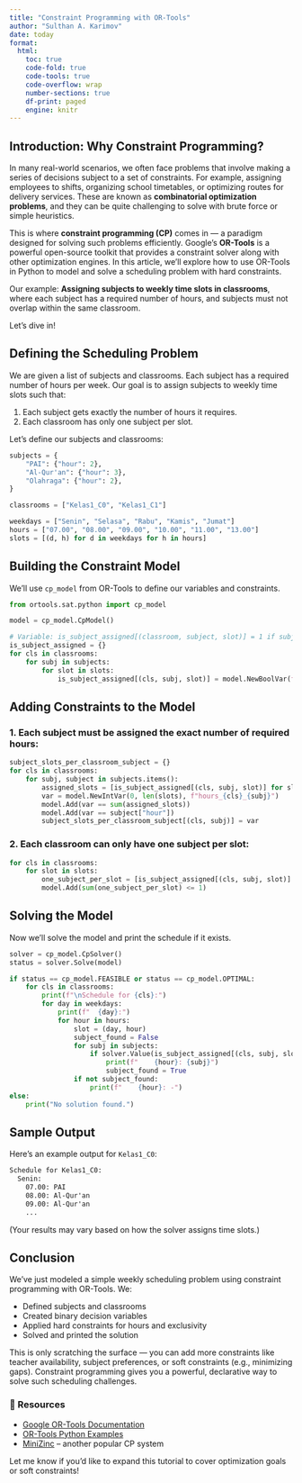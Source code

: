 ```yaml
---
title: "Constraint Programming with OR-Tools"
author: "Sulthan A. Karimov"
date: today
format:
  html:
    toc: true
    code-fold: true
    code-tools: true
    code-overflow: wrap
    number-sections: true
    df-print: paged
    engine: knitr
---
```


## Introduction: Why Constraint Programming?

In many real-world scenarios, we often face problems that involve making a series of decisions subject to a set of constraints. For example, assigning employees to shifts, organizing school timetables, or optimizing routes for delivery services. These are known as **combinatorial optimization problems**, and they can be quite challenging to solve with brute force or simple heuristics.

This is where **constraint programming (CP)** comes in — a paradigm designed for solving such problems efficiently. Google’s **OR-Tools** is a powerful open-source toolkit that provides a constraint solver along with other optimization engines. In this article, we’ll explore how to use OR-Tools in Python to model and solve a scheduling problem with hard constraints.

Our example: **Assigning subjects to weekly time slots in classrooms**, where each subject has a required number of hours, and subjects must not overlap within the same classroom.

Let’s dive in!

## Defining the Scheduling Problem

We are given a list of subjects and classrooms. Each subject has a required number of hours per week. Our goal is to assign subjects to weekly time slots such that:

1. Each subject gets exactly the number of hours it requires.
2. Each classroom has only one subject per slot.

Let’s define our subjects and classrooms:

```python
subjects = {
    "PAI": {"hour": 2},
    "Al-Qur'an": {"hour": 3},
    "Olahraga": {"hour": 2},
}

classrooms = ["Kelas1_C0", "Kelas1_C1"]

weekdays = ["Senin", "Selasa", "Rabu", "Kamis", "Jumat"]
hours = ["07.00", "08.00", "09.00", "10.00", "11.00", "13.00"]
slots = [(d, h) for d in weekdays for h in hours]
```

## Building the Constraint Model

We’ll use `cp_model` from OR-Tools to define our variables and constraints.

```python
from ortools.sat.python import cp_model

model = cp_model.CpModel()

# Variable: is_subject_assigned[(classroom, subject, slot)] = 1 if subject is scheduled in that slot
is_subject_assigned = {}
for cls in classrooms:
    for subj in subjects:
        for slot in slots:
            is_subject_assigned[(cls, subj, slot)] = model.NewBoolVar(f"{cls}_{subj}_{slot}")
```

## Adding Constraints to the Model

### 1. Each subject must be assigned the exact number of required hours:

```python
subject_slots_per_classroom_subject = {}
for cls in classrooms:
    for subj, subject in subjects.items():
        assigned_slots = [is_subject_assigned[(cls, subj, slot)] for slot in slots]
        var = model.NewIntVar(0, len(slots), f"hours_{cls}_{subj}")
        model.Add(var == sum(assigned_slots))
        model.Add(var == subject["hour"])
        subject_slots_per_classroom_subject[(cls, subj)] = var
```

### 2. Each classroom can only have one subject per slot:

```python
for cls in classrooms:
    for slot in slots:
        one_subject_per_slot = [is_subject_assigned[(cls, subj, slot)] for subj in subjects]
        model.Add(sum(one_subject_per_slot) <= 1)
```

## Solving the Model

Now we’ll solve the model and print the schedule if it exists.

```python
solver = cp_model.CpSolver()
status = solver.Solve(model)

if status == cp_model.FEASIBLE or status == cp_model.OPTIMAL:
    for cls in classrooms:
        print(f"\nSchedule for {cls}:")
        for day in weekdays:
            print(f"  {day}:")
            for hour in hours:
                slot = (day, hour)
                subject_found = False
                for subj in subjects:
                    if solver.Value(is_subject_assigned[(cls, subj, slot)]) == 1:
                        print(f"    {hour}: {subj}")
                        subject_found = True
                if not subject_found:
                    print(f"    {hour}: -")
else:
    print("No solution found.")
```

## Sample Output

Here's an example output for `Kelas1_C0`:

```txt
Schedule for Kelas1_C0:
  Senin:
    07.00: PAI
    08.00: Al-Qur'an
    09.00: Al-Qur'an
    ...
```

(Your results may vary based on how the solver assigns time slots.)

## Conclusion

We’ve just modeled a simple weekly scheduling problem using constraint programming with OR-Tools. We:

* Defined subjects and classrooms
* Created binary decision variables
* Applied hard constraints for hours and exclusivity
* Solved and printed the solution

This is only scratching the surface — you can add more constraints like teacher availability, subject preferences, or soft constraints (e.g., minimizing gaps). Constraint programming gives you a powerful, declarative way to solve such scheduling challenges.

### 🔗 Resources

* [Google OR-Tools Documentation](https://developers.google.com/optimization)
* [OR-Tools Python Examples](https://github.com/google/or-tools/tree/stable/examples/python)
* [MiniZinc](https://www.minizinc.org/) – another popular CP system

Let me know if you’d like to expand this tutorial to cover optimization goals or soft constraints!

